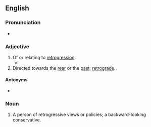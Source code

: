 ==English==

===Pronunciation===
* {{rhymes|en|ɛsɪv|s=4}}

===Adjective===
{{en-adj}}

# Of or relating to [[retrogression]].
#* {{quote-book|en|year=1987| title=Annales Academiae Scientiarum Fennicae|author=Suomalainen Tiedeakatemia | page=10| passage=Hence, regional soil degenerations and podsolization was probably an important factor contributing to the '''retrogressive''' change in the forest composition at the end of the mesocratic phase.}}
# Directed towards the [[rear]] or the [[past]]; [[retrograde]].

====Antonyms====
*{{l|en|progressive}}

===Noun===
{{en-noun}}

# A person of retrogressive views or policies; a backward-looking conservative.